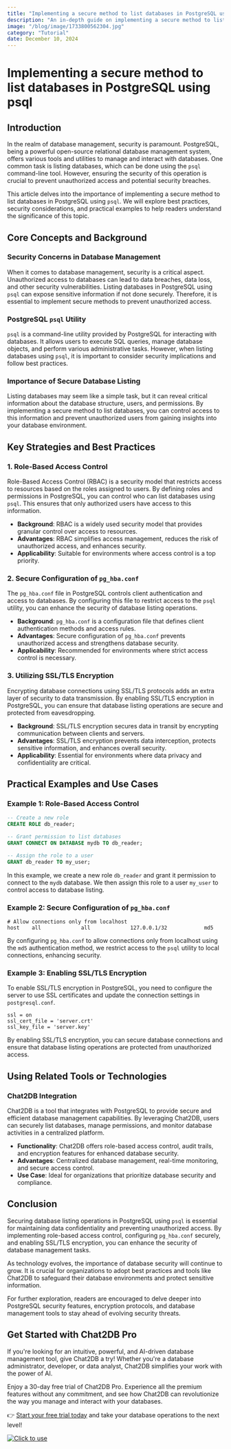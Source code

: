 ```yaml
---
title: "Implementing a secure method to list databases in PostgreSQL using psql"
description: "An in-depth guide on implementing a secure method to list databases in PostgreSQL using psql, focusing on security best practices and practical examples."
image: "/blog/image/1733800562304.jpg"
category: "Tutorial"
date: December 10, 2024
---
```


# Implementing a secure method to list databases in PostgreSQL using psql

## Introduction

In the realm of database management, security is paramount. PostgreSQL, being a powerful open-source relational database management system, offers various tools and utilities to manage and interact with databases. One common task is listing databases, which can be done using the `psql` command-line tool. However, ensuring the security of this operation is crucial to prevent unauthorized access and potential security breaches.

This article delves into the importance of implementing a secure method to list databases in PostgreSQL using `psql`. We will explore best practices, security considerations, and practical examples to help readers understand the significance of this topic.

## Core Concepts and Background

### Security Concerns in Database Management

When it comes to database management, security is a critical aspect. Unauthorized access to databases can lead to data breaches, data loss, and other security vulnerabilities. Listing databases in PostgreSQL using `psql` can expose sensitive information if not done securely. Therefore, it is essential to implement secure methods to prevent unauthorized access.

### PostgreSQL `psql` Utility

`psql` is a command-line utility provided by PostgreSQL for interacting with databases. It allows users to execute SQL queries, manage database objects, and perform various administrative tasks. However, when listing databases using `psql`, it is important to consider security implications and follow best practices.

### Importance of Secure Database Listing

Listing databases may seem like a simple task, but it can reveal critical information about the database structure, users, and permissions. By implementing a secure method to list databases, you can control access to this information and prevent unauthorized users from gaining insights into your database environment.

## Key Strategies and Best Practices

### 1. Role-Based Access Control

Role-Based Access Control (RBAC) is a security model that restricts access to resources based on the roles assigned to users. By defining roles and permissions in PostgreSQL, you can control who can list databases using `psql`. This ensures that only authorized users have access to this information.

- **Background**: RBAC is a widely used security model that provides granular control over access to resources.
- **Advantages**: RBAC simplifies access management, reduces the risk of unauthorized access, and enhances security.
- **Applicability**: Suitable for environments where access control is a top priority.

### 2. Secure Configuration of `pg_hba.conf`

The `pg_hba.conf` file in PostgreSQL controls client authentication and access to databases. By configuring this file to restrict access to the `psql` utility, you can enhance the security of database listing operations.

- **Background**: `pg_hba.conf` is a configuration file that defines client authentication methods and access rules.
- **Advantages**: Secure configuration of `pg_hba.conf` prevents unauthorized access and strengthens database security.
- **Applicability**: Recommended for environments where strict access control is necessary.

### 3. Utilizing SSL/TLS Encryption

Encrypting database connections using SSL/TLS protocols adds an extra layer of security to data transmission. By enabling SSL/TLS encryption in PostgreSQL, you can ensure that database listing operations are secure and protected from eavesdropping.

- **Background**: SSL/TLS encryption secures data in transit by encrypting communication between clients and servers.
- **Advantages**: SSL/TLS encryption prevents data interception, protects sensitive information, and enhances overall security.
- **Applicability**: Essential for environments where data privacy and confidentiality are critical.

## Practical Examples and Use Cases

### Example 1: Role-Based Access Control

```sql
-- Create a new role
CREATE ROLE db_reader;

-- Grant permission to list databases
GRANT CONNECT ON DATABASE mydb TO db_reader;

-- Assign the role to a user
GRANT db_reader TO my_user;
```

In this example, we create a new role `db_reader` and grant it permission to connect to the `mydb` database. We then assign this role to a user `my_user` to control access to database listing.

### Example 2: Secure Configuration of `pg_hba.conf`

```
# Allow connections only from localhost
host    all             all             127.0.0.1/32            md5
```

By configuring `pg_hba.conf` to allow connections only from localhost using the `md5` authentication method, we restrict access to the `psql` utility to local connections, enhancing security.

### Example 3: Enabling SSL/TLS Encryption

To enable SSL/TLS encryption in PostgreSQL, you need to configure the server to use SSL certificates and update the connection settings in `postgresql.conf`.

```
ssl = on
ssl_cert_file = 'server.crt'
ssl_key_file = 'server.key'
```

By enabling SSL/TLS encryption, you can secure database connections and ensure that database listing operations are protected from unauthorized access.

## Using Related Tools or Technologies

### Chat2DB Integration

Chat2DB is a tool that integrates with PostgreSQL to provide secure and efficient database management capabilities. By leveraging Chat2DB, users can securely list databases, manage permissions, and monitor database activities in a centralized platform.

- **Functionality**: Chat2DB offers role-based access control, audit trails, and encryption features for enhanced database security.
- **Advantages**: Centralized database management, real-time monitoring, and secure access control.
- **Use Case**: Ideal for organizations that prioritize database security and compliance.

## Conclusion

Securing database listing operations in PostgreSQL using `psql` is essential for maintaining data confidentiality and preventing unauthorized access. By implementing role-based access control, configuring `pg_hba.conf` securely, and enabling SSL/TLS encryption, you can enhance the security of database management tasks.

As technology evolves, the importance of database security will continue to grow. It is crucial for organizations to adopt best practices and tools like Chat2DB to safeguard their database environments and protect sensitive information.

For further exploration, readers are encouraged to delve deeper into PostgreSQL security features, encryption protocols, and database management tools to stay ahead of evolving security threats.


## Get Started with Chat2DB Pro

If you're looking for an intuitive, powerful, and AI-driven database management tool, give Chat2DB a try! Whether you're a database administrator, developer, or data analyst, Chat2DB simplifies your work with the power of AI.

Enjoy a 30-day free trial of Chat2DB Pro. Experience all the premium features without any commitment, and see how Chat2DB can revolutionize the way you manage and interact with your databases.

👉 [Start your free trial today](https://chat2db.ai/pricing) and take your database operations to the next level!


[![Click to use](/image/blog/bg/chat2db.jpg)](https://chat2db.ai/)
